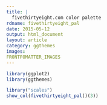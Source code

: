 ```yaml
---
title: |
  fivethirtyeight.com color palette
rdname: fivethirtyeight_pal
date: 2015-05-12
output: html_document
layout: article
category: ggthemes
images:
FRONTFOMATTER_IMAGES
---
```


```r
library(ggplot2)
library(ggthemes)
```

```r
library("scales")
show_col(fivethirtyeight_pal()(3))



```